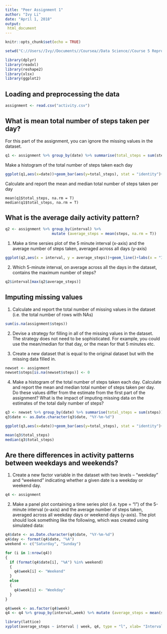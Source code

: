 ---
title: "Peer Assignment 1"
author: "Ivy Li"
date: "April 1, 2018"
output:
 html_document
---

```{r setup, include=FALSE}
knitr::opts_chunk$set(echo = TRUE)
```

```{r result = F}
setwd("C://Users//Ivy//Documents//Coursea//Data Science//Course 5 Reproducible Research//Week2/Assignment")

library(dplyr)
library(readxl)
library(reshape2)
library(xlsx)
library(ggplot2)
```

## Loading and preprocessing the data

```{r}
assignment <- read.csv("activity.csv")
```

## What is mean total number of steps taken per day?
For this part of the assignment, you can ignore the missing values in the dataset.

```{r}
q1 <- assignment %>% group_by(date) %>% summarise(total_steps = sum(steps))
```

Make a histogram of the total number of steps taken each day

```{r echo = T}
ggplot(q1,aes(x=date))+geom_bar(aes(y=total_steps), stat = "identity")+labs(x = "Date", y="Total Steps")
```

Calculate and report the mean and median total number of steps taken per day
```{recho = T}
mean(q1$total_steps, na.rm = T)
median(q1$total_steps, na.rm = T)
```

## What is the average daily activity pattern?
```{r echo = F}
q2 <- assignment %>% group_by(interval) %>% 
                     mutate (average_steps = mean(steps, na.rm = T))
```
1. Make a time sersies plot of the 5 minute interval (x-axis) and the average number of steps taken, averaged across all days (y-axis)

```{r echo = T}
ggplot(q2,aes(x = interval, y = average_steps))+geom_line()+labs(x = "Interval", y="Average Steps")
```
2. Which 5-minute interval, on average across all the days in the dataset, contains the maximum number of steps?

```{r echo = T}
q2$interval[max(q2$average_steps)]
```
## Imputing missing values
1. Calculate and report the total number of missing values in the dataset (i.e. the total number of rows with NAs)
```{r echo = T}
sum(is.na(assignment$steps))
```
2. Devise a strategy for filling in all of the missing values in the dataset. The strategy does not need to be sophisticated. For example, you could use the mean/median for that day, or the mean for that 5 minutes etc.

3. Create a new dataset that is equal to the original dataset but with the missing data filled in.

```{r echo = F}
newset <- assignment
newset$steps[is.na(newset$steps)] <- 0
```
4. Make a histogram of the total number of steps taken each day. Calculate and report the mean and median total number of steps taken per day. Do these values differ from the estimate from the first part of the assignment? What is the impact of imputing missing data on the estimates of the total daily number of steps?

```{r echo = T}
q3 <- newset %>% group_by(date) %>% summarise(total_steps = sum(steps))
q3$date <- as.Date.character(q3$date, "%Y-%m-%d")

ggplot(q3,aes(x=date))+geom_bar(aes(y=total_steps), stat = "identity")+labs(x = "Date", y="Total Steps")

mean(q3$total_steps)
median(q3$total_steps)
```

## Are there differences in activity patterns between weekdays and weekends?
1. Create a new factor variable in the dataset with two levels -- "weekday" and "weekend" indicating whether a given date is a weekday or weekend day.

```{r echo = F}
q4 <- assignment
```
2. Make a panel plot containing a time series plot (i.e. type = "l") of the 5-minute interval (x-axis) and the average number of steps taken, averaged across all weekday days or weekend days (y-axis). The plot should look something like the following, which was created using simulated data:

```{r echo = T}
q4$date <- as.Date.character(q4$date, "%Y-%m-%d")
q4$day <- format(q4$date, "%A")
weekend <- c("Saturday", "Sunday")

for (i in 1:nrow(q4))
{
  if (format(q4$date[i], "%A") %in% weekend)
  {
    q4$week[i] <- "Weekend"
  }
  else
  {
    q4$week[i] <- "Weekday"
  }
}

q4$week <- as.factor(q4$week)
q4 <- q4 %>% group_by(interval,week) %>% mutate (average_steps = mean(steps , na.rm = T))

library(lattice)
xyplot(average_steps ~ interval | week, q4, type = "l", xlab= "Interval", ylab="Average Steps", layout = c(1,2))
```
